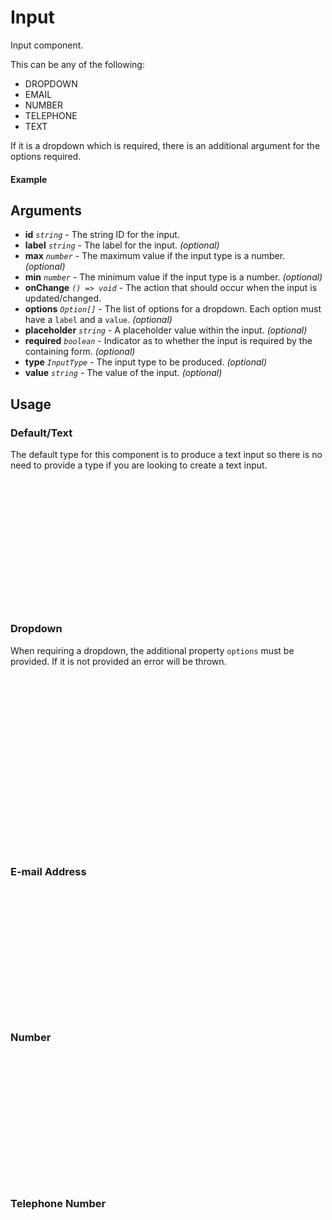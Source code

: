 
<Meta of={Input} title="Input" />

# Input

Input component.

This can be any of the following:
- DROPDOWN
- EMAIL
- NUMBER
- TELEPHONE
- TEXT

If it is a dropdown which is required, there is an additional argument for the options required.

#### Example

<Canvas of={Input.Default} />

## Arguments

- **id** _`string`_ - The string ID for the input.
- **label** _`string`_ - The label for the input. _(optional)_
- **max** _`number`_ - The maximum value if the input type is a number. _(optional)_
- **min** _`number`_ - The minimum value if the input type is a number. _(optional)_
- **onChange** _`() => void`_ - The action that should occur when the input is updated/changed.
- **options** _`Option[]`_ - The list of options for a dropdown. Each option must have a `label` and a `value`. _(optional)_
- **placeholder** _`string`_ - A placeholder value within the input. _(optional)_
- **required** _`boolean`_ - Indicator as to whether the input is required by the containing form. _(optional)_
- **type** _`InputType`_ - The input type to be produced. _(optional)_
- **value** _`string`_ - The value of the input. _(optional)_

## Usage

### Default/Text

The default type for this component is to produce a text input so there is no need to provide a type if you are looking to create a text input.

```ts
import {Input} from "@nick8green/components";

const Example = () => {
  return (
      <Input
        id='demo'
        label='Input Label'
        onChange={(e)=> console.log("new value:", e.target.value)}
        type={InputType.TEXT}    {/* Optional property */}
      />
  );
};

export default Example;
```

<Canvas of={Input.Text} />

### Dropdown

When requiring a dropdown, the additional property `options` must be provided. If it is not provided an error will be thrown.

```ts
import {Input, InputType} from "@nick8green/components";

const Example = () => {
  return (
      <Input
        id='demo'
        label='Input Label'
        onChange={(e)=> console.log(`Option ${e.target.value} selected`)}
        options={[
          { label: "Option 1", value: "1" },
          { label: "Option 2", value: "2" },
          { label: "Option 3", value: "3" },
        ]}
        type={InputType.DROPDOWN}
      />
  );
};

export default Example;
```

<Canvas of={Input.Dropdown} />

### E-mail Address

```ts
import {Input, InputType} from "@nick8green/components";

const Example = () => {
  return (
      <Input
        id='demo'
        label='Input Label'
        onChange={(e)=> console.log("e-mail address:", e.target.value)}
        type={InputType.EMAIL}
      />
  );
};

export default Example;
```

<Canvas of={Input.Email} />

### Number

```ts
import {Input, InputType} from "@nick8green/components";

const Example = () => {
  return (
      <Input
        id='demo'
        label='Input Label'
        onChange={(e)=> console.log("number:", e.target.value)}
        type={InputType.NUMBER}
      />
  );
};

export default Example;
```

<Canvas of={Input.Number} />

### Telephone Number

```ts
import {Input, InputType} from "@nick8green/components";

const Example = () => {
  return (
      <Input
        id='demo'
        label='Input Label'
        onChange={(e)=> console.log("phone number:", e.target.value)}
        type={InputType.TELEPHONE}
      />
  );
};

export default Example;
```

<Canvas of={Input.Telephone} />
